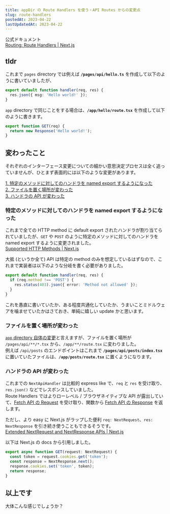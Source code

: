 ```yaml
---
title: appDir の Route Handlers を使う・API Routes からの変更点
slug: route-handlers
postedAt: 2023-04-22
lastUpdatedAt: 2023-04-22
---
```


公式ドキュメント  
[Routing: Route Handlers | Next.js](https://beta.nextjs.org/docs/routing/route-handlers)

## tldr

これまで `pages` directory では例えば **`/pages/api/hello.ts`** を作成して以下のように書いていましたが、

```typescript
export default function handler(req, res) {
  res.json({ msg: 'Hello world!' });
}
```

`app` directory で同じことをする場合は、**`/app/hello/route.tsx`** を作成して以下のように書きます。

```typescript
export function GET(req) {
  return new Response('Hello world!');
}
```

## 変わったこと

それぞれのインターフェース変更についての細かい意思決定プロセスは全く追っていませんが、ひとまず表面的には以下のような変更があります。

[1. 特定のメソッドに対してのハンドラを named export するようになった](#特定のメソッドに対してのハンドラを-named-export-するようになった)  
[2. ファイルを置く場所が変わった](#ファイルを置く場所が変わった)  
[3. ハンドラの API が変わった](#ハンドラの-api-が変わった)

### 特定のメソッドに対してのハンドラを named export するようになった

これまで全ての HTTP method に default export されたハンドラが割り当てられていましたが、`GET` や `POST` のように特定のメソッドに対してのハンドラを named export するように変更されました。  
[Supported HTTP Methods | Next.js](https://beta.nextjs.org/docs/routing/route-handlers#supported-http-methods)

大抵 (というか全て) API は特定の method のみを想定しているはずなので、これまで実装者は以下のような分岐を書く必要がありました。

```typescript
export default function handler(req, res) {
  if (req.method !== 'POST') {
    res.status(403).json({ error: 'Method not allowed' });
  }
}
```

これを愚直に書いていたか、ある程度共通化していたか、うまいことミドルウェアを噛ませていたかはさておき、単純に嬉しい update かと思います。

### ファイルを置く場所が変わった

[`app` directory 自体の変更](https://beta.nextjs.org/docs/routing/fundamentals)と言えますが、ファイルを置く場所が `/pages/api/**/*.tsx` から、`/app/**/route.tsx` に変わりました。  
例えば `/api/posts` のエンドポイントはこれまで **`/pages/api/posts/index.tsx`** に置いていたファイルは、**`/app/posts/route.tsx`** に置くようになります。

### ハンドラの API が変わった

これまでの `NextApiHandler` は比較的 express like で、`req` と `res` を受け取り、`res.json()` などでレスポンスしていました。  
Route Handlers ではよりローレベル / ブラウザネイティブな API が露出していて、[Fetch API の Request](https://developer.mozilla.org/en-US/docs/Web/API/Request) を受け取り、関数から [Fetch API の Response](https://developer.mozilla.org/en-US/docs/Web/API/Response) を返します。

ただし、より easy に Next.js がラップした便利 `req: NextRequest`、`res: NextResponse` を引き続き使うこともできるそうです。  
[Extended NextRequest and NextResponse APIs | Next.js](https://beta.nextjs.org/docs/routing/route-handlers#extended-nextrequest-and-nextresponse-apis)

以下は Next.js の docs から引用しました。

```typescript
export async function GET(request: NextRequest) {
  const token = request.cookies.get('token');
  const response = NextResponse.next();
  response.cookies.set('token', token);
  return response;
}
```

## 以上です

大体こんな感じでしょうか？
